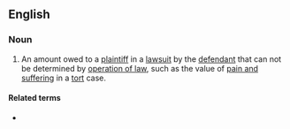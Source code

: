 ==English==

===Noun===
{{en-plural noun}}

# {{lb|en|legal}} An amount owed to a [[plaintiff]] in a [[lawsuit]] by the [[defendant]] that can not be determined by [[operation of law]], such as the value of [[pain and suffering]] in a [[tort]] case.

====Related terms====
* {{l|en|liquidated damages}}